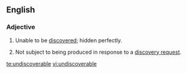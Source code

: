 ==English==
===Adjective===
{{en-adj}}
# Unable to be [[discover]]ed; hidden perfectly.
# {{law}} Not subject to being produced in response to a [[discovery request]].

[[te:undiscoverable]]
[[vi:undiscoverable]]